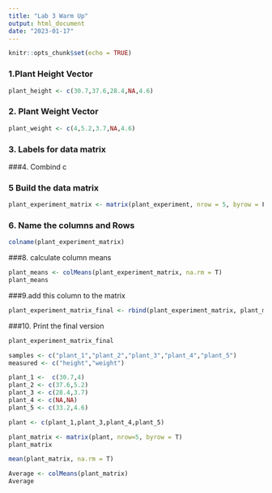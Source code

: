 ```yaml
---
title: "Lab 3 Warm Up"
output: html_document
date: "2023-01-17"
---
```


```r
knitr::opts_chunk$set(echo = TRUE)
```


### 1.Plant Height Vector
```r
plant_height <- c(30.7,37.6,28.4,NA,4.6)
```

### 2. Plant Weight Vector
```r
plant_weight <- c(4,5.2,3.7,NA,4.6)
```
### 3. Labels for data matrix

###4. Combind
c

### 5 Build the data matrix
```r
plant_experiment_matrix <- matrix(plant_experiment, nrow = 5, byrow = F)
```


### 6. Name the columns and Rows
```r
colname(plant_experiment_matrix)
```

###8. calculate column means
```r
plant_means <- colMeans(plant_experiment_matrix, na.rm = T)
plant_means

```

###9.add this column to the matrix
```r
plant_experiment_matrix_final <- rbind(plant_experiment_matrix, plant_means)
```
###10. Print the final version

```r
plant_experiment_matrix_final
```
















```r
samples <- c("plant_1","plant_2","plant_3","plant_4","plant_5")
measured <- c("height","weight")
```


```r
plant_1 <-  c(30.7,4)
plant_2 <- c(37.6,5.2)
plant_3 <- c(28.4,3.7)
plant_4 <- c(NA,NA)
plant_5 <- c(33.2,4.6)
```


```r
plant <- c(plant_1,plant_3,plant_4,plant_5)
```
```r
plant_matrix <- matrix(plant, nrow=5, byrow = T)
plant_matrix
```

```r
mean(plant_matrix, na.rm = T)
```

```r
Average <- colMeans(plant_matrix)
Average
```

